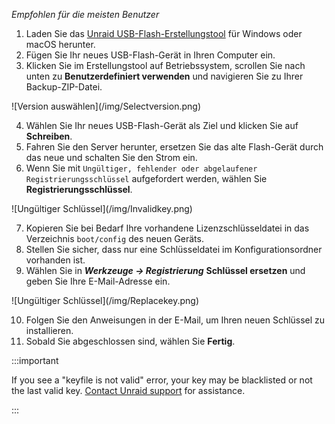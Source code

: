 *Empfohlen für die meisten Benutzer*

1. Laden Sie das [Unraid USB-Flash-Erstellungstool](https://unraid.net/download) für Windows oder macOS herunter.
2. Fügen Sie Ihr neues USB-Flash-Gerät in Ihren Computer ein.
3. Klicken Sie im Erstellungstool auf Betriebssystem, scrollen Sie nach unten zu **Benutzerdefiniert verwenden** und navigieren Sie zu Ihrer Backup-ZIP-Datei.

<div style={{ margin: 'auto', maxWidth: '600px', display: 'flex', flexDirection: 'column', alignItems: 'center' }}>
  ![Version auswählen](/img/Selectversion.png)
</div>

4. Wählen Sie Ihr neues USB-Flash-Gerät als Ziel und klicken Sie auf **Schreiben**.
5. Fahren Sie den Server herunter, ersetzen Sie das alte Flash-Gerät durch das neue und schalten Sie den Strom ein.
6. Wenn Sie mit `Ungültiger, fehlender oder abgelaufener Registrierungsschlüssel` aufgefordert werden, wählen Sie **Registrierungsschlüssel**.

<div style={{ margin: 'auto', maxWidth: '600px', display: 'flex', flexDirection: 'column', alignItems: 'center' }}>
  ![Ungültiger Schlüssel](/img/Invalidkey.png)
</div>

7. Kopieren Sie bei Bedarf Ihre vorhandene Lizenzschlüsseldatei in das Verzeichnis `boot/config` des neuen Geräts.
8. Stellen Sie sicher, dass nur eine Schlüsseldatei im Konfigurationsordner vorhanden ist.
9. Wählen Sie in ***Werkzeuge → Registrierung*** **Schlüssel ersetzen** und geben Sie Ihre E-Mail-Adresse ein.

<div style={{ margin: 'auto', maxWidth: '600px', display: 'flex', flexDirection: 'column', alignItems: 'center' }}>
  ![Ungültiger Schlüssel](/img/Replacekey.png)
</div>

10. Folgen Sie den Anweisungen in der E-Mail, um Ihren neuen Schlüssel zu installieren.
11. Sobald Sie abgeschlossen sind, wählen Sie **Fertig**.

:::important

If you see a "keyfile is not valid" error, your key may be blacklisted or not the last valid key. [Contact Unraid support](https://unraid.net/support) for assistance.

:::
